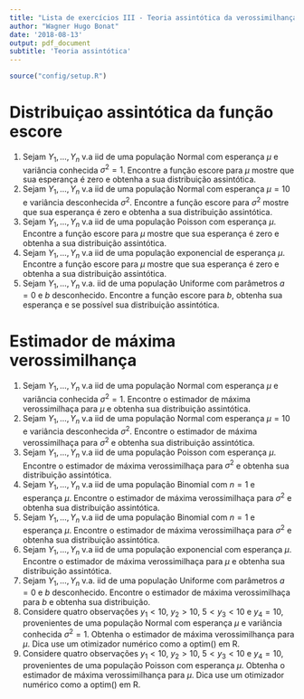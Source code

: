 ```yaml
---
title: "Lista de exercícios III - Teoria assintótica da verossimilhança"
author: "Wagner Hugo Bonat"
date: '2018-08-13'
output: pdf_document
subtitle: 'Teoria assintótica'
---
```


```r
source("config/setup.R")
```

# Distribuiçao assintótica da função escore

1. Sejam $Y_1, \ldots, Y_n$ v.a iid de uma população Normal
com esperança $\mu$ e variância conhecida $\sigma^2 = 1$. Encontre a
função escore para $\mu$ mostre que sua esperança é zero e obtenha a
sua distribuição assintótica.
2. Sejam $Y_1, \ldots, Y_n$ v.a iid de uma população Normal
com esperança $\mu = 10$ e variância desconhecida $\sigma^2$. 
Encontre a função escore para $\sigma^2$ mostre que sua esperança é 
zero e obtenha a sua distribuição assintótica.
3. Sejam $Y_1, \ldots, Y_n$ v.a iid de uma população Poisson
com esperança $\mu$. Encontre a função escore para $\mu$ mostre que sua 
esperança é zero e obtenha a sua distribuição assintótica.
4. Sejam $Y_1, \ldots, Y_n$ v.a iid de uma população exponencial de
esperança $\mu$. Encontre a função escore para $\mu$ mostre que sua 
esperança é zero e obtenha a sua distribuição assintótica.
5. Sejam $Y_1, \ldots, Y_n$ v.a. iid de uma população Uniforme com parâmetros
$a=0$ e $b$ desconhecido. Encontre a função escore para $b$, obtenha 
sua esperança e se possível sua distribuição assintótica.

# Estimador de máxima verossimilhança

1. Sejam $Y_1, \ldots, Y_n$ v.a iid de uma população Normal
com esperança $\mu$ e variância conhecida $\sigma^2 = 1$. Encontre o
estimador de máxima verossimilhaça para $\mu$ e obtenha sua distribuição 
assintótica.
2. Sejam $Y_1, \ldots, Y_n$ v.a iid de uma população Normal
com esperança $\mu = 10$ e variância desconhecida $\sigma^2$. 
Encontre o estimador de máxima verossimilhaça para $\sigma^2$ e obtenha 
sua distribuição assintótica.
3. Sejam $Y_1, \ldots, Y_n$ v.a iid de uma população Poisson
com esperança $\mu$. Encontre o estimador de máxima verossimilhaça para 
$\sigma^2$ e obtenha sua distribuição assintótica.
4. Sejam $Y_1, \ldots, Y_n$ v.a iid de uma população Binomial com $n=1$
e esperança $\mu$. Encontre o estimador de máxima verossimilhaça para 
$\sigma^2$ e obtenha sua distribuição assintótica.
5. Sejam $Y_1, \ldots, Y_n$ v.a iid de uma população Binomial com $n=1$
e esperança $\mu$. Encontre o estimador de máxima verossimilhaça para 
$\sigma^2$ e obtenha sua distribuição assintótica.
6. Sejam $Y_1, \ldots, Y_n$ v.a iid de uma população exponencial com 
esperança $\mu$. Encontre o estimador de máxima verossimilhaça para 
$\mu$ e obtenha sua distribuição assintótica.
7. Sejam $Y_1, \ldots, Y_n$ v.a. iid de uma população Uniforme com parâmetros
$a=0$ e $b$ desconhecido. Encontre o estimador de máxima verossimilhaça para 
$b$ e obtenha sua distribuição.
8. Considere quatro observações $y_1 < 10$, $y_2 > 10$, $5 < y_3 < 10$ e $y_4 = 10$,
provenientes de uma população Normal com esperança $\mu$ e 
variância conhecida $\sigma^2 = 1$. Obtenha o estimador de máxima verossimilhança
para $\mu$. Dica use um otimizador numérico como a optim() em R.
9. Considere quatro observações $y_1 < 10$, $y_2 > 10$, $5 < y_3 < 10$ e $y_4 = 10$,
provenientes de uma população Poisson com esperança $\mu$. 
Obtenha o estimador de máxima verossimilhança para $\mu$. 
Dica use um otimizador numérico como a optim() em R.

